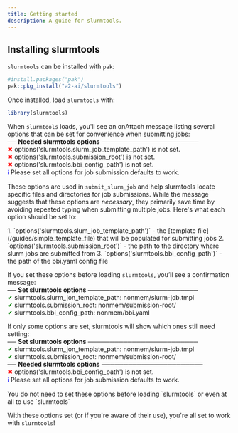 ```yaml
---
title: Getting started
description: A guide for slurmtools.
---
```


## Installing slurmtools

`slurmtools` can be installed with `pak`: 

```r
#install.packages("pak")
pak::pkg_install("a2-ai/slurmtools")
```
Once installed, load `slurmtools` with:
```r
library(slurmtools)
```

When `slurmtools` loads, you'll see an onAttach message listing several options that can be set for convenience when submitting jobs:
<Card>
<span style="display: block;">── <strong>Needed slurmtools options</strong> ──────────────────────</span>
<span style="display: block;"><span style="color: red;">✖</span> options('slurmtools.slurm_job_template_path') is not set.</span>
<span style="display: block;"><span style="color: red;">✖</span> options('slurmtools.submission_root') is not set.</span>
<span style="display: block;"><span style="color: red;">✖</span> options('slurmtools.bbi_config_path') is not set.</span>
<span style="display: block;"><span style="color: blue;">ℹ</span> Please set all options for job submission defaults to work.</span>
</Card>


These options are used in `submit_slurm_job` and help slurmtools locate specific files and directories for job submissions. While the message suggests that these options are _necessary_, they primarily save time by avoiding repeated typing when submitting multiple jobs. Here's what each option should be set to:

<Steps>
1. `options('slurmtools.slum_job_template_path')` - the [template file](/guides/simple_template_file) that will be populated for submitting jobs
2. `options('slurmtools.submission_root')` - the path to the directory where slurm jobs are submitted from
3. `options('slurmtools.bbi_config_path')` - the path of the bbi.yaml config file 
</Steps>

If you set these options before loading `slurmtools`, you’ll see a confirmation message:
<Card>
<span style="display: block;">── <strong>Set slurmtools options</strong> ─────────────────────────</span>
<span style="display: block;"><span style="color: green;">✔</span> slurmtools.slurm_jon_template_path: nonmem/slurm-job.tmpl</span> 
<span style="display: block;"><span style="color: green;">✔</span> slurmtools.submission_root: nonmem/submission-root/</span>
<span style="display: block;"><span style="color: green;">✔</span> slurmtools.bbi_config_path: nonmem/bbi.yaml</span>
</Card>

If only some options are set, slurmtools will show which ones still need setting:
<Card>
<span style="display: block;">── <strong>Set slurmtools options</strong> ─────────────────────────</span>
<span style="display: block;"><span style="color: green;">✔</span> slurmtools.slurm_jon_template_path: nonmem/slurm-job.tmpl</span>
<span style="display: block;"><span style="color: green;">✔</span> slurmtools.submission_root: nonmem/submission-root/</span>
<span style="display: block;">── <strong>Needed slurmtools options</strong> ───────────────────────</span>
<span style="display: block;"><span style="color: red;">✖</span> options('slurmtools.bbi_config_path') is not set.</span>
<span style="display: block;"><span style="color: blue;">ℹ</span> Please set all options for job submission defaults to work.</span>
</Card>

<Aside type="note">You do not need to set these options before loading `slurmtools` or even at all to use `slurmtools`</Aside>

With these options set (or if you're aware of their use), you're all set to work with `slurmtools`!